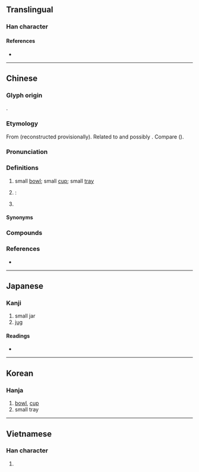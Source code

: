 {{also|瓯}}
{{character info}}
==Translingual==

===Han character===
{{Han char|rn=98|rad=瓦|as=11|sn=16|four=71717|canj=SRMVN|ids=⿰區瓦}}

====References====
* {{Han ref|kx=0751.220|dkj=21586|dj=1159.160|hdz=21430.150|uh=750C|ud=29964|bh=BF5E|bd=48990}}

----

==Chinese==
{{zh-forms|s=瓯}}
{{zh-wp}}

===Glyph origin===
{{Han etym}}
{{Han compound|區|瓦|ls=psc|ls2=ic|c1=p|c2=s|t1=vessel|t2=pottery}}.

===Etymology===
From {{inh|zh|sit-pro|*ʔəw-ŋ||pot; vat; jar}} (reconstructed provisionally). Related to {{och-l|碗|bowl}} and possibly {{och-l|甕|urn}}. Compare {{cog|my|အို||pot}} ({{zh-ref|Schuessler, 2007}}).

===Pronunciation===
{{zh-pron
|m=ōu
|m-s=ngou1
|c=au1
|c-t=
|g=
|h=
|j=
|mb=é
|md=ĕu
|mn=au/xm,zz:o͘/qz:io
|mn_note=au - vernacular; o͘/io - literary
|mn-t=ao1
|w=1eu
|x=
|mc=y
|oc=y
|cat=n,pn,cl
}}

===Definitions===
{{zh-hanzi}}

# small [[bowl]]; small [[cup]]; small [[tray]]
# {{abbreviation of|zh|溫州|nodot=1}}: {{place|zh|t=Wenzhou|prefecture-level city|p/Zhejiang|in southeastern|c/China}}
# {{surname|zh}}

====Synonyms====
{{zh-dial|碗}}
{{zh-dial|杯子}}
{{zh-dial|杯}}

===Compounds===
{{zh-der|名動金甌|名覆金甌|固金甌|建甌|擊甌|甌劇|甌子|甌宰|甌摳|甌柑|甌江|甌穴|甌窶|甌繡|甌脫|甌臾|甌語|甌越|金甌|金甌無缺|金甌藏名|甌海|東甌}}

===References===
* {{R:yue:Hanzi}}

{{zh-cat|Vessels}}

----

==Japanese==
{{ja-kanji forms|瓯|甌}}

===Kanji===
{{ja-kanji|grade=|rs=瓦11|shin=瓯}}

# small jar
# [[jug]]

====Readings====
* {{ja-readings
|goon=う
|kanon=おう
|kun=かめ-, はち-, ほとぎ-
}}

----

==Korean==

===Hanja===
{{ko-hanja|hangeul=구|eumhun=|rv=gu|mr=ku|y=kwu}}

# [[bowl]], [[cup]]
# small tray

----

==Vietnamese==

===Han character===
{{vi-hantu|[[âu]]|rs=瓦11}}

# {{rfdef|vi|sort=瓦11}}